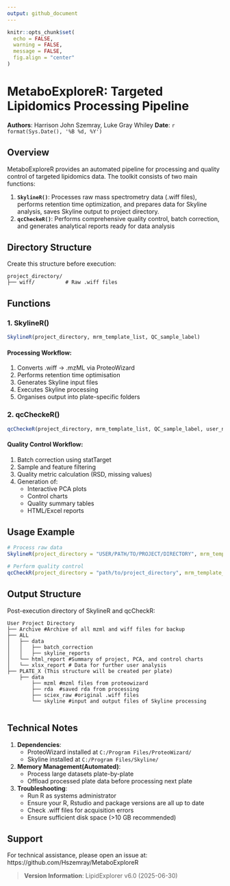 ```yaml
---
output: github_document
---
```


```r
knitr::opts_chunk$set(
  echo = FALSE,
  warning = FALSE,
  message = FALSE,
  fig.align = "center"
)
```

# MetaboExploreR: Targeted Lipidomics Processing Pipeline

**Authors**: Harrison John Szemray, Luke Gray Whiley
**Date**: `r format(Sys.Date(), '%B %d, %Y')`

## Overview

MetaboExploreR provides an automated pipeline for processing and quality control of targeted lipidomics data. The toolkit consists of two main functions:

1. **`SkylineR()`**: Processes raw mass spectrometry data (.wiff files), performs retention time optimization, and prepares data for Skyline analysis, saves Skyline output to project directory.  
2. **`qcCheckeR()`**: Performs comprehensive quality control, batch correction, and generates analytical reports ready for data analysis

## Directory Structure

Create this structure before execution:
```
project_directory/
├── wiff/          # Raw .wiff files
```

## Functions

### 1. SkylineR()

```r
SkylineR(project_directory, mrm_template_list, QC_sample_label)
```

#### Processing Workflow:
1. Converts .wiff → .mzML via ProteoWizard  
2. Performs retention time optimisation  
3. Generates Skyline input files  
4. Executes Skyline processing  
5. Organises output into plate-specific folders  

### 2. qcCheckeR()

```r
qcCheckeR(project_directory, mrm_template_list, QC_sample_label, user_name)
```

#### Quality Control Workflow:
1. Batch correction using statTarget  
2. Sample and feature filtering  
3. Quality metric calculation (RSD, missing values)  
4. Generation of:
   - Interactive PCA plots  
   - Control charts  
   - Quality summary tables  
   - HTML/Excel reports  

## Usage Example

```r
# Process raw data
SkylineR(project_directory = "USER/PATH/TO/PROJECT/DIRECTORY", mrm_template_list = list("user_mrm_guide_v1.tsv", "user_mrm_guide_v2.tsv"))

# Perform quality control
qcCheckR(project_directory = "path/to/project_directory", mrm_template_list = mrm_template_list, user_name = "Jane_Doe")
```

## Output Structure

Post-execution directory of SkylineR and qcCheckR:

```
User Project Directory
├── Archive #Archive of all mzml and wiff files for backup
├── ALL
│   ├── data
│   │   ├── batch_correction
│   │   ├── skyline_reports
│   └── html_report #Summary of project, PCA, and control charts
│   └── xlsx_report # Data for further user analysis
├── PLATE_X (This structure will be created per plate)
    ├── data
        ├── mzml #mzml files from proteowizard
        ├── rda  #saved rda from processing
        ├── sciex_raw #original .wiff files
        └── skyline #input and output files of Skyline processing
    

```

## Technical Notes

1. **Dependencies**:  
   - ProteoWizard installed at `C:/Program Files/ProteoWizard/`  
   - Skyline installed at `C:/Program Files/Skyline/`  
2. **Memory Management(Automated)**: 
   - Process large datasets plate-by-plate
   - Offload processed plate data before processing next plate
   
3. **Troubleshooting**:  
   - Run R as systems administrator
   - Ensure your R, Rstudio and package versions are all up to date
   - Check .wiff files for acquisition errors  
   - Ensure sufficient disk space (>10 GB recommended)  

## Support

For technical assistance, please open an issue at:  
https://github.com/Hszemray/MetaboExploreR

> **Version Information**: LipidExplorer v6.0 (2025-06-30)
